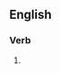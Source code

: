==English==

===Verb===
{{head|en|verb form}}

# {{present participle of|inebriate|lang=en|nocat=1}}